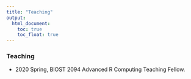 ```yaml
---
title: "Teaching"
output:
  html_document:
    toc: true
    toc_float: true
---
```




### Teaching
* 2020 Spring, BIOST 2094 Advanced R Computing Teaching Fellow.
